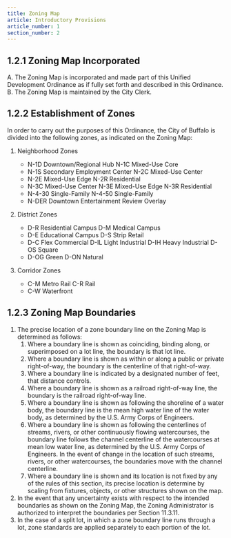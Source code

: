 ```yaml
---
title: Zoning Map
article: Introductory Provisions
article_number: 1
section_number: 2
---
```


## 1.2.1 Zoning Map Incorporated

A. The Zoning Map is incorporated and made part of this Unified Development Ordinance as if fully set forth and described in this Ordinance.
B. The Zoning Map is maintained by the City Clerk.

## 1.2.2 Establishment of Zones

In order to carry out the purposes of this Ordinance, the City of Buffalo is divided into the following zones, as indicated on the Zoning Map:

1. Neighborhood Zones

   - N-1D Downtown/Regional Hub N-1C Mixed-Use Core
   - N-1S Secondary Employment Center N-2C Mixed-Use Center
   - N-2E Mixed-Use Edge N-2R Residential
   - N-3C Mixed-Use Center N-3E Mixed-Use Edge N-3R Residential
   - N-4-30 Single-Family N-4-50 Single-Family
   - N-DER Downtown Entertainment Review Overlay

2. District Zones
   - D-R Residential Campus D-M Medical Campus
   - D-E Educational Campus D-S Strip Retail
   - D-C Flex Commercial D-IL Light Industrial D-IH Heavy Industrial D-OS Square
   - D-OG Green D-ON Natural
3. Corridor Zones
   - C-M Metro Rail C-R Rail
   - C-W Waterfront

## 1.2.3 Zoning Map Boundaries

1. The precise location of a zone boundary line on the Zoning Map is determined as follows:
   1. Where a boundary line is shown as coinciding, binding along, or superimposed on a lot line, the boundary is that lot line.
   2. Where a boundary line is shown as within or along a public or private right-of-way, the boundary is the centerline of that right-of-way.
   3. Where a boundary line is indicated by a designated number of feet, that distance controls.
   4. Where a boundary line is shown as a railroad right-of-way line, the boundary is the railroad right-of-way line.
   5. Where a boundary line is shown as following the shoreline of a water body, the boundary line is the mean high water line of the water body, as determined by the U.S. Army Corps of Engineers.
   6. Where a boundary line is shown as following the centerlines of streams, rivers, or other continuously flowing watercourses, the boundary line follows the channel centerline of the watercourses at mean low water line, as determined by the U.S. Army Corps of Engineers. In the event of change in the location of such streams, rivers, or other watercourses, the boundaries move with the channel centerline.
   7. Where a boundary line is shown and its location is not fixed by any of the rules of this section, its precise location is determine by scaling from fixtures, objects, or other structures shown on the map.
2. In the event that any uncertainty exists with respect to the intended boundaries as shown on the Zoning Map, the Zoning Administrator is
   authorized to interpret the boundaries per Section 11.3.11.
3. In the case of a split lot, in which a zone boundary line runs through a lot, zone standards are applied separately to each portion of the lot.
